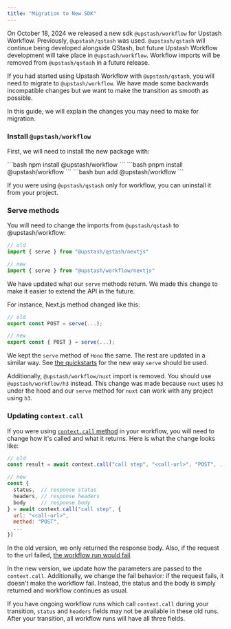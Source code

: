 ```yaml
---
title: "Migration to New SDK"
---
```


On October 18, 2024 we released a new sdk `@upstash/workflow` for Upstash Workflow. Previously,
`@upstash/qstash` was used. `@upstash/qstash` will continue being developed alongside QStash,
but future Upstash Workflow development will take place in `@upstash/workflow`. Workflow
imports will be removed from `@upstash/qstash` in a future release.

If you had started using Upstash Workflow with `@upstash/qstash`, you will
need to migrate to `@upstash/workflow`. We have made some backwards incompatible changes but we
want to make the transition as smooth as possible.

In this guide, we will explain the changes you may need to make for migration.

### Install `@upstash/workflow`

First, we will need to install the new package with:

<Tabs>
  <Tab title="npm">
  ```bash
  npm install @upstash/workflow
  ```
  </Tab>
  <Tab title="pnpm">
  ```bash
  pnpm install @upstash/workflow
  ```
  </Tab>
  <Tab title="bun">
  ```bash
  bun add @upstash/workflow
  ```
  </Tab>
</Tabs>


If you were using `@upstash/qstash` only for workflow, you can uninstall it from your project.

### Serve methods

You will need to change the imports from `@upstash/qstash` to @upstash/workflow:

```ts
// old
import { serve } from "@upstash/qstash/nextjs"

// new 
import { serve } from "@upstash/workflow/nextjs"
```

We have updated what our `serve` methods return. We made this change to make it
easier to extend the API in the future.

For instance, Next.js method changed like this:

```javascript
// old
export const POST = serve(...);

// new
export const { POST } = serve(...);
```

We kept the `serve` method of `Hono` the same. The rest are updated in a similar way.
See [the quickstarts](/qstash/workflow/quickstarts/platforms) for the new way `serve`
should be used.

Additionally, `@upstash/workflow/nuxt` import is removed. You should use `@upstash/workflow/h3`
instead. This change was made because `nuxt` uses `h3` under the hood and our `serve` method
for `nuxt` can work with any project using `h3`.

### Updating `context.call`

If you were using [`context.call` method](/qstash/workflow/basics/context#context-call) in your workflow, you will need to change
how it's called and what it returns. Here is what the change looks like:

```javascript
// old
const result = await context.call("call step", "<call-url>", "POST", ...)

// new
const {
  status,  // response status
  headers, // response headers
  body     // response body
} = await context.call("call step", {
  url: "<call-url>",
  method: "POST",
  ...
})
```

In the old version, we only returned the response body. Also, if the request
to the url failed, [the workflow run would fail](/qstash/workflow/howto/failures).

In the new version, we update how the parameters are passed to the `context.call`.
Additionally, we change the fail behavior: if the request fails, it doesn't make the
workflow fail. Instead, the status and the body is simply returned and workflow
continues as usual.

If you have ongoing workflow runs which call `context.call` during your transition,
`status` and `headers` fields may not be available in these old runs. After your
transition, all workflow runs will have all three fields.
